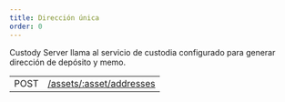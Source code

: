 ```yaml
---
title: Dirección única
order: 0
---
```



Custody Server llama al servicio de custodia configurado para generar dirección de depósito y memo.

<EndpointsTable title="Endpoints">

|      |                                                                |
| ---- | -------------------------------------------------------------- |
| POST | [/assets/:asset/addresses](../generate-unique-address.api.mdx) |

</EndpointsTable>
